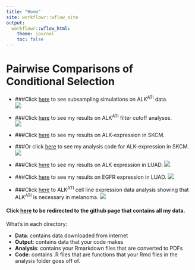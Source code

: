 ```yaml
---
title: "Home"
site: workflowr::wflow_site
output:
  workflowr::wflow_html:
    theme: journal
    toc: false
---
```


# **Pairwise Comparisons of Conditional Selection**  
* ###Click [here](alkati_subsampling_simulations.html) to see subsampling simulations on ALK^ATI^ data.  
![](assets/atisubsamplingsims.png)  
  
* ###Click [here](ALKATI_Filter_Cutoff_Analysis.html) to see my results on ALK^ATI^ filter cutoff analyses.  
![](assets/aticutoffs.png)  
  
* ###Click [here](ALK_ExonImbalance_SKCM_Analysis.html) to see my results on ALK-expression in SKCM.  
* ###Or click [here](tcga_skcm_data_parser.html) to see my analysis code for ALK-expression in SKCM.  
![](assets/atiskcmexpression.png)   
* ###Click [here](TCGA_luad_data_parser.html) to see my results on ALK expression in LUAD.
![](assets/atiluadexpression.png)   
  
* ###Click [here](tcga_luad_data_parser.html) to see my results on EGFR expression in LUAD.
![](assets/egfrluadexpression.png)   
  
* ###Click [here]() to ALK^ATI^ cell line expression data analysis showing that ALK^ATI^ is necessary in melanoma.
![](assets/ccle.png)   
  
#### Click [here](https://github.com/pritchardlabatpsu/pair_con_select) to be redirected to the github page that contains all my data.  
What’s in each directory:  
  
* __Data__: contains data downloaded from internet  
* __Output__: contains data that your code makes  
* __Analysis__: contains your Rmarkdown files that are converted to PDFs  
* __Code__: contains .R files  that are functions that your Rmd files in the analysis folder goes off of.  
